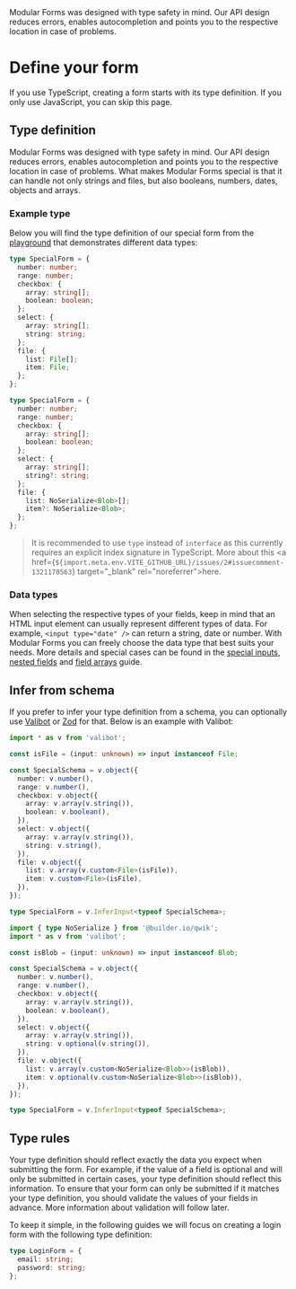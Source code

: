 
<Title>Define your form</Title>
<Description>
  Modular Forms was designed with type safety in mind. Our API design reduces
  errors, enables autocompletion and points you to the respective location in
  case of problems.
</Description>

# Define your form

If you use TypeScript, creating a form starts with its type definition. If you only use JavaScript, you can skip this page.

## Type definition

Modular Forms was designed with type safety in mind. Our API design reduces errors, enables autocompletion and points you to the respective location in case of problems. What makes Modular Forms special is that it can handle not only strings and files, but also booleans, numbers, dates, objects and arrays.

### Example type

Below you will find the type definition of our special form from the <A href="../../playground/special">playground</A> that demonstrates different data types:

<SolidPreactOrReact block>

```ts
type SpecialForm = {
  number: number;
  range: number;
  checkbox: {
    array: string[];
    boolean: boolean;
  };
  select: {
    array: string[];
    string: string;
  };
  file: {
    list: File[];
    item: File;
  };
};
```

</SolidPreactOrReact>

<Qwik block>

```ts
type SpecialForm = {
  number: number;
  range: number;
  checkbox: {
    array: string[];
    boolean: boolean;
  };
  select: {
    array: string[];
    string?: string;
  };
  file: {
    list: NoSerialize<Blob>[];
    item?: NoSerialize<Blob>;
  };
};
```

</Qwik>

> It is recommended to use `type` instead of `interface` as this currently requires an explicit index signature in TypeScript. More about this <a href={`${import.meta.env.VITE_GITHUB_URL}/issues/2#issuecomment-1321178563`} target="\_blank" rel="noreferrer">here</a>.

### Data types

When selecting the respective types of your fields, keep in mind that an HTML input element can usually represent different types of data. For example, `<input type="date" />` can return a string, date or number. With Modular Forms you can freely choose the data type that best suits your needs. More details and special cases can be found in the <A href="../special-inputs">special inputs</A>, <A href="../nested-fields">nested fields</A> and <A href="../field-arrays">field arrays</A> guide.

## Infer from schema

If you prefer to infer your type definition from a schema, you can optionally use <a href="https://github.com/fabian-hiller/valibot" target="_blank" rel="noreferrer">Valibot</a> or <a href="https://github.com/colinhacks/zod" target="_blank" rel="noreferrer">Zod</a> for that. Below is an example with Valibot:

<SolidPreactOrReact block>

```ts
import * as v from 'valibot';

const isFile = (input: unknown) => input instanceof File;

const SpecialSchema = v.object({
  number: v.number(),
  range: v.number(),
  checkbox: v.object({
    array: v.array(v.string()),
    boolean: v.boolean(),
  }),
  select: v.object({
    array: v.array(v.string()),
    string: v.string(),
  }),
  file: v.object({
    list: v.array(v.custom<File>(isFile)),
    item: v.custom<File>(isFile),
  }),
});

type SpecialForm = v.InferInput<typeof SpecialSchema>;
```

</SolidPreactOrReact>

<Qwik block>

```ts
import { type NoSerialize } from '@builder.io/qwik';
import * as v from 'valibot';

const isBlob = (input: unknown) => input instanceof Blob;

const SpecialSchema = v.object({
  number: v.number(),
  range: v.number(),
  checkbox: v.object({
    array: v.array(v.string()),
    boolean: v.boolean(),
  }),
  select: v.object({
    array: v.array(v.string()),
    string: v.optional(v.string()),
  }),
  file: v.object({
    list: v.array(v.custom<NoSerialize<Blob>>(isBlob)),
    item: v.optional(v.custom<NoSerialize<Blob>>(isBlob)),
  }),
});

type SpecialForm = v.InferInput<typeof SpecialSchema>;
```

</Qwik>

## Type rules

Your type definition should reflect exactly the data you expect when submitting the form. For example, if the value of a field is optional and will only be submitted in certain cases, your type definition should reflect this information. To ensure that your form can only be submitted if it matches your type definition, you should validate the values of your fields in advance. More information about validation will follow later.

To keep it simple, in the following guides we will focus on creating a login form with the following type definition:

```ts
type LoginForm = {
  email: string;
  password: string;
};
```
